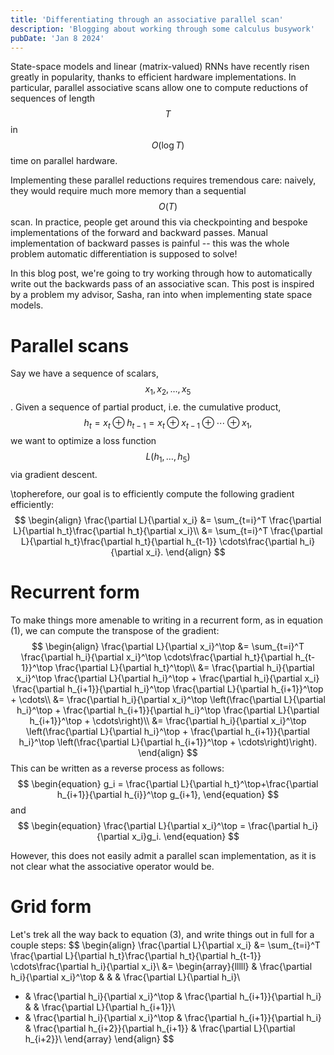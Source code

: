 ```yaml
---
title: 'Differentiating through an associative parallel scan'
description: 'Blogging about working through some calculus busywork'
pubDate: 'Jan 8 2024'
---
```


State-space models and linear (matrix-valued) RNNs
have recently risen greatly in popularity,
thanks to efficient hardware implementations.
In particular, parallel associative scans allow one to compute
reductions of sequences of length $$T$$ in $$O(\log T)$$ time
on parallel hardware.

Implementing these parallel reductions requires tremendous care:
naively, they would require much more memory than a sequential $$O(T)$$ scan.
In practice, people get around this via checkpointing and bespoke
implementations of the forward and backward passes.
Manual implementation of backward passes is painful -- this was the whole problem
automatic differentiation is supposed to solve!

In this blog post, we're going to try working through how to automatically
write out the backwards pass of an associative scan.
This post is inspired by a problem my advisor, Sasha,
ran into when implementing state space models.

# Parallel scans
Say we have a sequence of scalars, $$x_1, x_2,\ldots,x_5$$.
Given a sequence of partial product, i.e. the cumulative product,
$$
\begin{equation}
h_t = x_t \oplus h_{t-1} = x_t \oplus x_{t-1} \oplus \cdots \oplus x_1,
\end{equation}
$$
we want to optimize a loss function
$$L(h_1,\ldots,h_5)$$
via gradient descent.

\topherefore, our goal is to efficiently compute the following gradient efficiently:
$$
\begin{align}
\frac{\partial L}{\partial x_i}
&= \sum_{t=i}^T \frac{\partial L}{\partial h_t}\frac{\partial h_t}{\partial x_i}\\
&= \sum_{t=i}^T \frac{\partial L}{\partial h_t}\frac{\partial h_t}{\partial h_{t-1}}
    \cdots\frac{\partial h_i}{\partial x_i}.
\end{align}
$$

# Recurrent form
To make things more amenable to writing in a recurrent form, as in equation (1),
we can compute the transpose of the gradient:
$$
\begin{align}
\frac{\partial L}{\partial x_i}^\top
&= \sum_{t=i}^T 
    \frac{\partial h_i}{\partial x_i}^\top
    \cdots\frac{\partial h_t}{\partial h_{t-1}}^\top
    \frac{\partial L}{\partial h_t}^\top\\
&= \frac{\partial h_i}{\partial x_i}^\top
    \frac{\partial L}{\partial h_i}^\top
    + \frac{\partial h_i}{\partial x_i}
    \frac{\partial h_{i+1}}{\partial h_i}^\top
    \frac{\partial L}{\partial h_{i+1}}^\top + \cdots\\
&= \frac{\partial h_i}{\partial x_i}^\top
    \left(\frac{\partial L}{\partial h_i}^\top
    + \frac{\partial h_{i+1}}{\partial h_i}^\top
    \frac{\partial L}{\partial h_{i+1}}^\top + \cdots\right)\\
&= \frac{\partial h_i}{\partial x_i}^\top
    \left(\frac{\partial L}{\partial h_i}^\top
    + \frac{\partial h_{i+1}}{\partial h_i}^\top
    \left(\frac{\partial L}{\partial h_{i+1}}^\top + \cdots\right)\right).
\end{align}
$$
This can be written as a reverse process as follows:
$$
\begin{equation}
g_i = \frac{\partial L}{\partial h_t}^\top+\frac{\partial h_{i+1}}{\partial h_{i}}^\top g_{i+1},
\end{equation}
$$
and
$$
\begin{equation}
\frac{\partial L}{\partial x_i}^\top = \frac{\partial h_i}{\partial x_i}g_i.
\end{equation}
$$

However, this does not easily admit a parallel scan implementation,
as it is not clear what the associative operator would be.

# Grid form
Let's trek all the way back to equation (3), and write things out in full
for a couple steps:
$$
\begin{align}
\frac{\partial L}{\partial x_i}
&= \sum_{t=i}^T \frac{\partial L}{\partial h_t}\frac{\partial h_t}{\partial h_{t-1}}
    \cdots\frac{\partial h_i}{\partial x_i}\\
&= \begin{array}{lllll}
  & \frac{\partial h_i}{\partial x_i}^\top &  & & \frac{\partial L}{\partial h_i}\\
+ & \frac{\partial h_i}{\partial x_i}^\top & \frac{\partial h_{i+1}}{\partial h_i} & & \frac{\partial L}{\partial h_{i+1}}\\
+ & \frac{\partial h_i}{\partial x_i}^\top & \frac{\partial h_{i+1}}{\partial h_i} & \frac{\partial h_{i+2}}{\partial h_{i+1}} & \frac{\partial L}{\partial h_{i+2}}\\
\end{array}
\end{align}
$$
